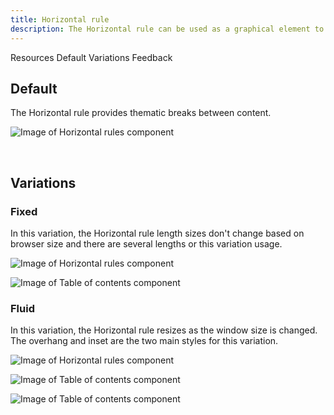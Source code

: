 ```yaml
---
title: Horizontal rule
description: The Horizontal rule can be used as a graphical element to add structure, introduce breaks in the content, or delineate pieces of information.
---
```



<ComponentDescription name="Horizontal rule" type="ui" />

<AnchorLinks>

<AnchorLink>Resources</AnchorLink>
<AnchorLink>Default</AnchorLink>
<AnchorLink>Variations</AnchorLink>
<AnchorLink>Feedback</AnchorLink>

</AnchorLinks>

<ResourceLinks name="Horizontal rule" type="ui" />

## Default

The Horizontal rule provides thematic breaks between content.

<Row>
<Column colMd={8} colLg={8}>

![Image of Horizontal rules component](../../images/component/horizontal-rule/horizontal-rule-default.jpg)

</Column>
</Row>

<br />

## Variations

### Fixed

In this variation, the Horizontal rule length sizes don't change based on browser size and there are several lengths or this variation usage.

<Row>
<Column colMd={8} colLg={8}>

![Image of Horizontal rules component](../../images/component/horizontal-rule/horizontal-rule-fixed.jpg)

</Column>
</Row>

<Title>Use case</Title>

![Image of Table of contents component](../../images/component/horizontal-rule/horizontal-rule-fixed-use-case.jpg)

### Fluid

In this variation, the Horizontal rule resizes as the window size is changed. The overhang and inset are the two main styles for this variation.

<Row>
<Column colMd={8} colLg={8}>

![Image of Horizontal rules component](../../images/component/horizontal-rule/horizontal-rule-fluid.jpg)

</Column>
</Row>

<Title>Use case</Title>

![Image of Table of contents component](../../images/component/horizontal-rule/horizontal-rule-fluid-use-case-01.jpg)

![Image of Table of contents component](../../images/component/horizontal-rule/horizontal-rule-fluid-use-case-02.jpg)

<ComponentFooter name="Horizontal rule" type="ui" />
